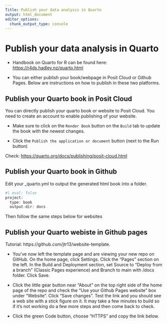 ```yaml
---
Title: Publish your data analysis in Quarto
output: html_document
editor_options: 
  chunk_output_type: console
---
```


# Publish your data analysis in Quarto

-   Handbook on Quarto for R can be found here: <https://r4ds.hadley.nz/quarto.html>

-   You can either publish your book/webpage in Posit Cloud or Github Pages. Below are instructions on how to publish in these two platforms.

## Publish your Quarto book in Posit Cloud

You can directly publish your quarto book or website to Posit Cloud. You need to create an account to enable publishing of your website.

-   Make sure to click on the `Render Book` button on the `Build` tab to update the book with the newest changes.

-   Click the `Publish the application or document` button (next to the Run button)

Check: <https://quarto.org/docs/publishing/posit-cloud.html>

## Publish your Quarto book in Github

Edit your \_quarto.yml to output the generated html book into a \docs folder.

```r
#| eval: false
project:
  type: book
  output-dir: docs

```

Then follow the same steps below for websites

## Publish your Quarto webiste in Github pages

Tutorial: https://github.com/jtr13/website-template.

-   You've now left the template page and are viewing your new repo on GitHub. On the home page, click Settings. Click the "Pages" section on the left. In the Build and Deployment section, set Source to "Deploy from a branch" (Classic Pages experience) and Branch to main with /docs folder. Click Save.

-   Click the little gear button near "About" on the top right side of the home page of the repo and check the "Use your Github Pages website" box under "Website". Click "Save changes". Test the link and you should see a web site with a stick figure on it. It may take a few minutes to build so if it's not working do a few more steps and then come back to check.

-   Click the green Code button, choose "HTTPS" and copy the link below.
